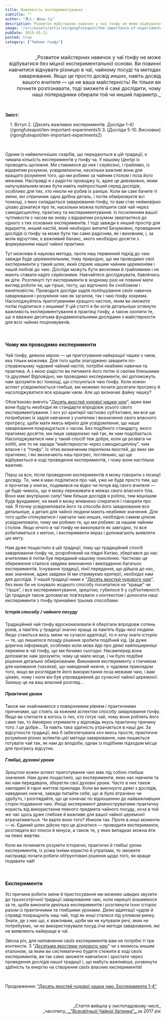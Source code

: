 ```yaml
---
title: Важливість експериментування
subtitle: ""
author: "茶人: Шень Су"
description: Розвиток майстерних навичок у чаї ґонфу не може відбуватися без міцної експериментальної основи. Ви повинні навчитися відчувати різницю в чаї, чайному посуді та методах заварювання...
image: "/src/assets/articles/gongfuteapot/the-importance-of-experimentation/importance1.jpg"
pubDate: 2019-05-11
posted: true
category: ["Чайник ґонфу"]
---
```



<p style="font-size: 1rem" align="end">_Розвиток майстерних навичок у чаї ґонфу не може відбуватися без міцної експериментальної основи. Ви повинні навчитися відчувати різницю в чаї, чайному посуді та методах заварювання. Якщо це просто досвід инших, навіть досвід вашого вчителя — це не ваша майстерність! Як тільки ви почнете розпізнавати, тоді зможете й самі дослідити, чому наші попередники обирали той чи инший параметр._</p>
<p>&nbsp;</p>

**Зміст:**
<section style="padding-left: 1rem;">
    1. Вступ
    2. [Десять важливих експериментів. Досліди 1-4](/gongfuteapot/ten-important-experiments1)
    3. [Досліди 5-10. Висновки](/gongfuteapot/ten-important-experiments2)
</section>
<p>&nbsp;</p>

Одним із найвеличніших скарбів, що передаються в цій традиції, є чимала кількість експериментів у ґонфу ча. У нашому Центрі їх проводять щотижня. Ми ставимося до них і серйозно, і грайливо, із відкритим розумом, усвідомлюючи, наскільки важливі вони для кращого розуміння того, що ми робимо за чайним столом і поза його межами. Насправді я з радістю проводжу їх, адже це дивовижно, яким напучувальним може бути навіть найпростіший серед дослідів, особливо для тих, хто ніколи не робив їх раніше. Коли ви самі бачите ті зміни, які спричиняє одна дрібна деталь, і потім обмірковуєте всі тонкощі, з яких складається заварювання ґонфу, то вам стає неймовірно цікаво дізнатися про те, наскільки можна поліпшити свій чай через самодисципліну, практику та експериментування. Із посиленням вашої чутливости з часом ви знову з відкритим розумом звертаєтеся до одного з тих основних експериментів. І тоді завжди є инший простір для відкриття, инший настій, який необхідно випити! Безумовно, проведення дослідів із ґонфу ча може бути так само радісним, як і виховним, і, за моїм відчуттям, є важливий баланс, якого необхідно досягти з формуванням нашої чайної практики.

Тут можлива й наукова метода, проте наш первинний підхід до чаю завжди буде церемоніяльним, тому природно, що ми проводимо свої експерименти у такий шлях, який сприяє нашим чайним церемоніям і нашій любові до чаю. Досліди можуть бути веселими й грайливими і не мають ставати надто серйозними. Навчайтеся досліджувати, бавлячись як діти. Розглянуті тут експерименти в жодному разі не повинні мати вигляд роботи чи, ще гірше, тесту, що відгонило би снобізмом і винятковістю. Проводьте досліди задля поліпшування своїх навичок заварювання і розуміння чаю як загалом, так і чаю ґонфу зокрема. Насолоджуйтесь приготуванням кращого настою, яким ви зможете потім поділитися з иншими! У цій статті я би хотів детальніше оглянути важливість експериментування в практиці ґонфу, а також охопити те, що я вважаю десятьма фундаментальними дослідами з майстерности для всіх чайних поціновувачів.
<p>&nbsp;</p>

### Чому ми проводимо експерименти

Чай ґонфу, деякою мірою — це приготування найкращої чашки з чаєм, яка тільки можлива. Для того щоби злагоджено заварити по-справжньому чудовий чайний настій, потрібні неабиякі навички та практика. А з якою радістю ви питимете його потім зі своїми близькими та друзями! Відповідно, ми проводимо експерименти, які допоможуть нам зрозуміти всі тонкощі, що стосуються чаю ґонфу. Коли кожен аспект усвідомлюється глибше, ми можемо почати досягати прогресу й насолоджуватися все кращим чаєм. Але що визначає файну чашку?

Обов’язково вивчіть “[_Десять якостей чудової чашки чаю_](/gonfuchateatips/characteristics-of-fine-tea)”, адже вам вони будуть необхідні як стандарти впродовж усього свого експериментування. І хоч усі критерії частково суб’єктивні, ми все ще потребуємо їх задля навчання з учителем і визначення свого власного прогресу, щоби мати якесь мірило для усвідомлення, що наше заварювання покращується з часом. Без подібного стандарту, якого прагнемо досягти, ми лише заварюємо чай так, як нам подобається. Насолоджуватися ним у такий спосіб теж добре, коли це розвага чи хоббі, але то не заради “майстерности через самодисципліну”, чим власне і є “ґонфу”. Із чітко визначеним переліком якостей, до яких ми прагнемо, і які визначають наш прогрес, погляньмо, що ще відбувається в ході проведення експериментів, і чому вони настільки важливі.

Перш за все, після проведення експериментів я можу говорити з позиції досвіду. Те, чим я маю поділитися про чай, уже не буде просто тим, що я прочитав у книгах, подивився на відео чи почув від свого вчителя — це буде чимось, що я можу переживати в межах свого власного тіла. Воно має внутрішню силу! Чим більше дослідів я роблю, тим міцнішим буде фундамент, на який я можу впевнено спиратися і говорити про чай. Я почну усвідомлювати його та способи його заварювання все детальніше, а деталі для чайної людини мають неабияке значення. Для того щоби спілкуватися і навчати чаю инших, необхідно самим цілком усвідомлювати, чому ми робимо те, що ми робимо за нашим чайним столом. Якщо нічого в чаї ґонфу не виконувати як завгодно, то все робитиметься з метою, і експерименти якраз і допомагають виявляти цю мету.

Нам дуже пощастило в цій традиції, тому що традиційний спосіб заварювання ґонфу ча, розроблений на півдні Китаю, зберігався до нас вчителями й потім був переданий нашому поколінню. Частково це збереження сталося завдяки виконанню і викладанню багатьох експериментів. Існування традиції, лінії передання, що дійшла до нас, має значення, адже завдяки їй ми отримуємо критерії, необхідні нам для дослідів. У нашій традиції ними є “[_Десять якостей чудового чаю_](/gonfuchateatips/characteristics-of-fine-tea)”, без яких би не існувало жодного способу посилатися на “краще” чи “гірше”, і все експериментування, зрештою, губилося б у суб’єктивності. Ця традиція також допомагає пов’язувати з контекстом і доносити наші експерименти з ґонфу принаймні трьома способами:

##### Історія способу / чайного посуду

Традиційний чай ґонфу вдосконалювали й оберігали впродовж сотень років, а пам’ять у традиції значно краща за пам’ять будь-якої людини. Якщо стаються якісь зміни чи сучасні адаптації, то я хочу знати історію — те, що лишилося позаду рішення зробити подібний хід. Це дуже доречна інформація, особливо коли мова йде про деякі найпоширеніші переміни в чаї ґонфу, що ми бачимо сьогодні. Насамперед вона допомагає нам зрозуміти, чому це мало місце, і чи було подібне рішення детально обміркованим. Виконання експерименту з глечиком для наливання (_чахаєм_), що наведений нижче, є чудовим прикладом того, якщо ви розглядаєте його використання поза межами чаю, і вам цікаво, чому і коли він був упроваджений до сучасної чайної церемонії. Залишу це на ваш власний розгляд...

##### Практичні уроки

Також ми знайомимося з поверхневим рівнем і практичними причинами, що стоять за кожним аспектом способу заварювання ґонфу. Якщо ви спитаєте в когось із тих, хто готує чай, чому вони роблять його саме так, то ймовірно отримаєте у відповідь якусь практичну причину того. І це добре... Та навіть така здатність утрачається в наші дні. За відсутности традиції, яка б забезпечувала хоч якесь просте, практичне розуміння різних аспектів цієї методи заварювання, нам лишається готувати чай так, як нам до вподоби, однак із подібним підходом місце для прогресу відсутнє.

##### Глибші, духовні уроки

Зрештою кожен аспект приготування чаю має під собою глибше значення. Нам дуже пощастило, що експерименти, яких нас навчили та які нам передавали, зберегли свої духовні уроки. Часто в них також закладені й гарні життєві приклади. Коли ви виконуєте деякі з дослідів, наведених нижче, завжди питайте себе, що ж було втрачено чи здобуто, і розглядайте, що це означає по відношенню до найважливіших сторін подавання чаю. Иноді експеримент демонструватиме практичну користь від використання певного предмета чайного посуду, хоча в той же час щось дуже глибоке й важливе для вашої чайної церемонії втрачатиметься. Чи варте воно того? Инколи так. Проте в инші моменти — ні. Єдиний шлях дійсно про це дізнатися — проводити експерименти, розглядати всі плюси й мінуси, а також те, у яких випадках можна йти на певні жертви.

Коли ви починаєте розуміти історичні, практичні й глибші уроки експериментів, із усіма їхніми користю й утратами, то зможете насправді почати робити обґрунтовані рішення щодо того, як краще подавати чай!

<p>&nbsp;</p>

### Експерименти

Усі причини робити зміни й пристосування ми можемо швидко звузити до трьохсотрічної традиції заварювання чаю, коли нарешті візьмемося за те, щоби виконати декілька експериментів і розглянути їхню історію разом із практичними та глибшими уроками. Деякі адаптації чудові й справді покращують наш чай, тоді як инші сталися під упливом ринку. Знати, де з них що, є важливим, щоби ми не купували речі, яких не потребуємо, чи не використовували посуд і/чи методи заварювання, які не виявляють найкраще в чаї.

Звісна річ, для наповнення своїх експериментів вам не потрібні ті три контексти. З “[_Десятьма якостями чудового чаю_](/gongfuchateatips/characteristics-of-fine-tea)” чи з якимось иншим еталоном, за яким ви систематично будете стежити в ході своїх експериментів, ви так само зможете навчатися і зростати через проведення дослідів нашої традиції і, що мабуть важливіше, розвинути здібність та енергію на створення своїх власних експериментів!

<p>&nbsp;</p>

Продовження: ["Десять якостей чудової чашки чаю. Експерименти 1-4"](/gongfuteapot/ten-important-experiments1)

<p>&nbsp;</p>
<p align="right" style="font-size: 0.9rem;">_Стаття вийшла у листопадовому числі_<br />_часопису_<a title="globalteahut.org" href="http://www.globalteahut.org/" target="blank" rel="noopener"> _"Всесвітньої Чайної Хатинки"_ </a>за 2017 рік</p>